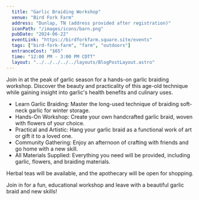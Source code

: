 ```yaml
---
  title: "Garlic Braiding Workshop"
  venue: "Bird Fork Farm"
  address: "Dunlap, TN (address provided after registration)"
  iconPath: "/images/icons/barn.png"
  pubDate: "2024-06-22"
  eventLink: "https://birdforkfarm.square.site/events"
  tags: ["bird-fork-farm", "farm", "outdoors"]
  entranceCost: "$65"
  time: "12:00 PM - 3:00 PM CDTT"
  layout: "../../../../../layouts/BlogPostLayout.astro"
---
```


Join in at the peak of garlic season for a hands-on garlic braiding workshop. Discover the beauty and practicality of this age-old technique while gaining insight into garlic's health benefits and culinary uses.

- Learn Garlic Braiding: Master the long-used technique of braiding soft-neck garlic for winter storage.
- Hands-On Workshop: Create your own handcrafted garlic braid, woven with flowers of your choice.
- Practical and Artistic: Hang your garlic braid as a functional work of art or gift it to a loved one.
- Community Gathering: Enjoy an afternoon of crafting with friends and go home with a new skill.
- All Materials Supplied: Everything you need will be provided, including garlic, flowers, and braiding materials.


Herbal teas will be available, and the apothecary will be open for shopping.

Join in for a fun, educational workshop and leave with a beautiful garlic braid and new skills!